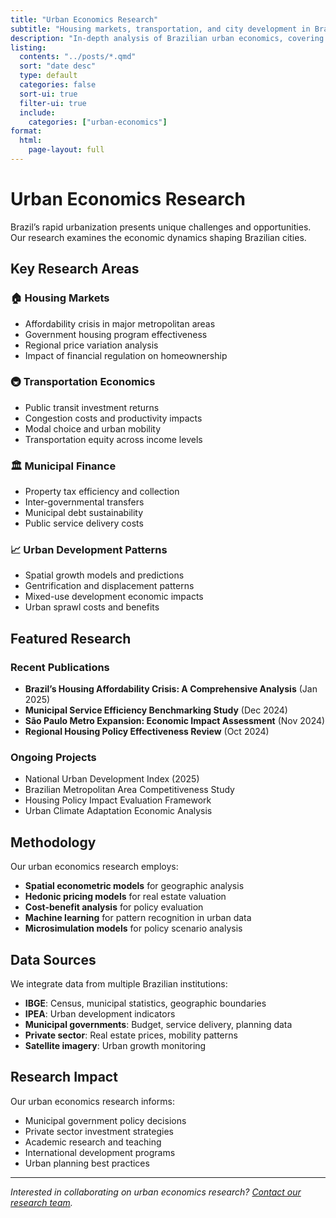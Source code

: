 ```yaml
---
title: "Urban Economics Research"
subtitle: "Housing markets, transportation, and city development in Brazil"
description: "In-depth analysis of Brazilian urban economics, covering housing affordability, transportation systems, municipal finance, and urban development patterns."
listing:
  contents: "../posts/*.qmd"
  sort: "date desc"
  type: default
  categories: false
  sort-ui: true
  filter-ui: true
  include:
    categories: ["urban-economics"]
format:
  html:
    page-layout: full
---
```


# Urban Economics Research

Brazil's rapid urbanization presents unique challenges and opportunities. Our research examines the economic dynamics shaping Brazilian cities.

## Key Research Areas

### 🏠 Housing Markets
- Affordability crisis in major metropolitan areas
- Government housing program effectiveness
- Regional price variation analysis
- Impact of financial regulation on homeownership

### 🚇 Transportation Economics
- Public transit investment returns
- Congestion costs and productivity impacts
- Modal choice and urban mobility
- Transportation equity across income levels

### 🏛️ Municipal Finance
- Property tax efficiency and collection
- Inter-governmental transfers
- Municipal debt sustainability
- Public service delivery costs

### 📈 Urban Development Patterns
- Spatial growth models and predictions
- Gentrification and displacement patterns
- Mixed-use development economic impacts
- Urban sprawl costs and benefits

## Featured Research

### Recent Publications
- **Brazil's Housing Affordability Crisis: A Comprehensive Analysis** (Jan 2025)
- **Municipal Service Efficiency Benchmarking Study** (Dec 2024)  
- **São Paulo Metro Expansion: Economic Impact Assessment** (Nov 2024)
- **Regional Housing Policy Effectiveness Review** (Oct 2024)

### Ongoing Projects
- National Urban Development Index (2025)
- Brazilian Metropolitan Area Competitiveness Study
- Housing Policy Impact Evaluation Framework
- Urban Climate Adaptation Economic Analysis

## Methodology

Our urban economics research employs:

- **Spatial econometric models** for geographic analysis
- **Hedonic pricing models** for real estate valuation
- **Cost-benefit analysis** for policy evaluation
- **Machine learning** for pattern recognition in urban data
- **Microsimulation models** for policy scenario analysis

## Data Sources

We integrate data from multiple Brazilian institutions:

- **IBGE**: Census, municipal statistics, geographic boundaries
- **IPEA**: Urban development indicators
- **Municipal governments**: Budget, service delivery, planning data
- **Private sector**: Real estate prices, mobility patterns
- **Satellite imagery**: Urban growth monitoring

## Research Impact

Our urban economics research informs:

- Municipal government policy decisions
- Private sector investment strategies  
- Academic research and teaching
- International development programs
- Urban planning best practices

---

*Interested in collaborating on urban economics research? [Contact our research team](../../contact.qmd).*